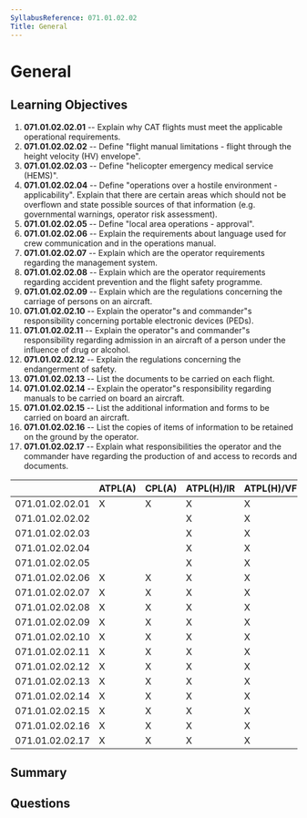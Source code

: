 ```yaml
---
SyllabusReference: 071.01.02.02
Title: General
---
```


# General

## Learning Objectives

1. **071.01.02.02.01** -- Explain why CAT flights must meet the applicable
   operational requirements.
2. **071.01.02.02.02** -- Define "flight manual limitations - flight through the
   height velocity (HV) envelope".
3. **071.01.02.02.03** -- Define "helicopter emergency medical service (HEMS)".
4. **071.01.02.02.04** -- Define "operations over a hostile environment -
   applicability". Explain that there are certain areas which should not be
   overflown and state possible sources of that information (e.g. governmental
   warnings, operator risk assessment).
5. **071.01.02.02.05** -- Define "local area operations - approval".
6. **071.01.02.02.06** -- Explain the requirements about language used for crew
   communication and in the operations manual.
7. **071.01.02.02.07** -- Explain which are the operator requirements regarding
   the management system.
8. **071.01.02.02.08** -- Explain which are the operator requirements regarding
   accident prevention and the flight safety programme.
9. **071.01.02.02.09** -- Explain which are the regulations concerning the
   carriage of persons on an aircraft.
10. **071.01.02.02.10** -- Explain the operator"s and commander"s responsibility
    concerning portable electronic devices (PEDs).
11. **071.01.02.02.11** -- Explain the operator"s and commander"s responsibility
    regarding admission in an aircraft of a person under the influence of drug
    or alcohol.
12. **071.01.02.02.12** -- Explain the regulations concerning the endangerment
    of safety.
13. **071.01.02.02.13** -- List the documents to be carried on each flight.
14. **071.01.02.02.14** -- Explain the operator"s responsibility regarding
    manuals to be carried on board an aircraft.
15. **071.01.02.02.15** -- List the additional information and forms to be
    carried on board an aircraft.
16. **071.01.02.02.16** -- List the copies of items of information to be
    retained on the ground by the operator.
17. **071.01.02.02.17** -- Explain what responsibilities the operator and the
    commander have regarding the production of and access to records and
    documents.

|                 | ATPL(A) | CPL(A) | ATPL(H)/IR | ATPL(H)/VFR | CPL(H) | IR  | CBIR(A) |
| --------------- | ------- | ------ | ---------- | ----------- | ------ | --- | ------- |
| 071.01.02.02.01 | X       | X      | X          | X           | X      |     |         |
| 071.01.02.02.02 |         |        | X          | X           | X      |     |         |
| 071.01.02.02.03 |         |        | X          | X           | X      |     |         |
| 071.01.02.02.04 |         |        | X          | X           | X      |     |         |
| 071.01.02.02.05 |         |        | X          | X           | X      |     |         |
| 071.01.02.02.06 | X       | X      | X          | X           | X      |     |         |
| 071.01.02.02.07 | X       | X      | X          | X           | X      |     |         |
| 071.01.02.02.08 | X       | X      | X          | X           | X      |     |         |
| 071.01.02.02.09 | X       | X      | X          | X           | X      |     |         |
| 071.01.02.02.10 | X       | X      | X          | X           | X      |     |         |
| 071.01.02.02.11 | X       | X      | X          | X           | X      |     |         |
| 071.01.02.02.12 | X       | X      | X          | X           | X      |     |         |
| 071.01.02.02.13 | X       | X      | X          | X           | X      |     |         |
| 071.01.02.02.14 | X       | X      | X          | X           | X      |     |         |
| 071.01.02.02.15 | X       | X      | X          | X           | X      |     |         |
| 071.01.02.02.16 | X       | X      | X          | X           | X      |     |         |
| 071.01.02.02.17 | X       | X      | X          | X           | X      |     |         |

## Summary

## Questions
